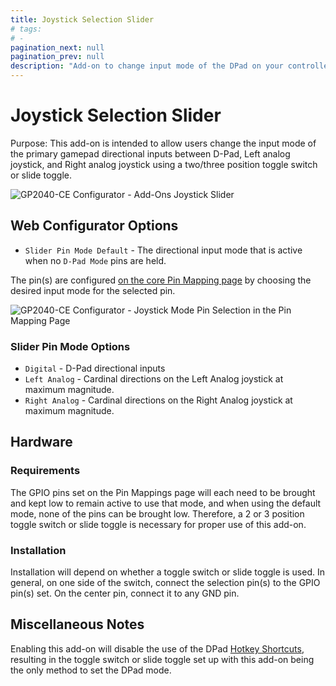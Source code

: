---
title: Joystick Selection Slider
# tags:
# -
pagination_next: null
pagination_prev: null
description: "Add-on to change input mode of the DPad on your controller"
---

# Joystick Selection Slider

Purpose: This add-on is intended to allow users change the input mode of the primary gamepad directional inputs between D-Pad, Left analog joystick, and Right analog joystick using a two/three position toggle switch or slide toggle.

![GP2040-CE Configurator - Add-Ons Joystick Slider](../assets/images/gpc-add-ons-joystick-slider.png)

## Web Configurator Options

- `Slider Pin Mode Default` - The directional input mode that is active when no `D-Pad Mode` pins are held.

The pin(s) are configured [on the core Pin Mapping page](../web-configurator/menu-pages/pin-mapping) by choosing the desired input mode for the selected pin.

![GP2040-CE Configurator - Joystick Mode Pin Selection in the Pin Mapping Page](../assets/images/gpc-add-ons-joystick-slider-pin-example.png)

### Slider Pin Mode Options

- `Digital` - D-Pad directional inputs
- `Left Analog` - Cardinal directions on the Left Analog joystick at maximum magnitude.
- `Right Analog` - Cardinal directions on the Right Analog joystick at maximum magnitude.

## Hardware

### Requirements

The GPIO pins set on the Pin Mappings page will each need to be brought and kept low to remain active to use that mode, and when using the default mode, none of the pins can be brought low. Therefore, a 2 or 3 position toggle switch or slide toggle is necessary for proper use of this add-on.

### Installation

Installation will depend on whether a toggle switch or slide toggle is used. In general, on one side of the switch, connect the selection pin(s) to the GPIO pin(s) set. On the center pin, connect it to any GND pin.

## Miscellaneous Notes

Enabling this add-on will disable the use of the DPad [Hotkey Shortcuts](../hotkeys.mdx), resulting in the toggle switch or slide toggle set up with this add-on being the only method to set the DPad mode.
